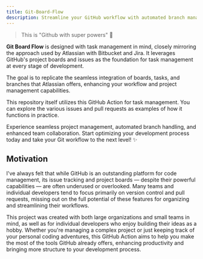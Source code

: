 ```yaml
---
title: Git-Board-Flow
description: Streamline your GitHub workflow with automated branch management, issue tracking, and project integration. Enhance team collaboration and optimize your development process.
---
```


> This is "Github with super powers" 🚀

**Git Board Flow** is designed with task management in mind, closely mirroring the approach used by Atlassian with Bitbucket and Jira. It leverages GitHub's project boards and issues as the foundation for task management at every stage of development.

The goal is to replicate the seamless integration of boards, tasks, and branches that Atlassian offers, enhancing your workflow and project management capabilities.

This repository itself utilizes this GitHub Action for task management. You can explore the various issues and pull requests as examples of how it functions in practice.

Experience seamless project management, automated branch handling, and enhanced team collaboration. Start optimizing your development process today and take your Git workflow to the next level! ✨

## Motivation

I've always felt that while GitHub is an outstanding platform for code management, its issue tracking and project boards — despite their powerful capabilities — are often underused or overlooked. Many teams and individual developers tend to focus primarily on version control and pull requests, missing out on the full potential of these features for organizing and streamlining their workflows.

This project was created with both large organizations and small teams in mind, as well as for individual developers who enjoy building their ideas as a hobby. Whether you're managing a complex project or just keeping track of your personal coding adventures, this GitHub Action aims to help you make the most of the tools GitHub already offers, enhancing productivity and bringing more structure to your development process.
